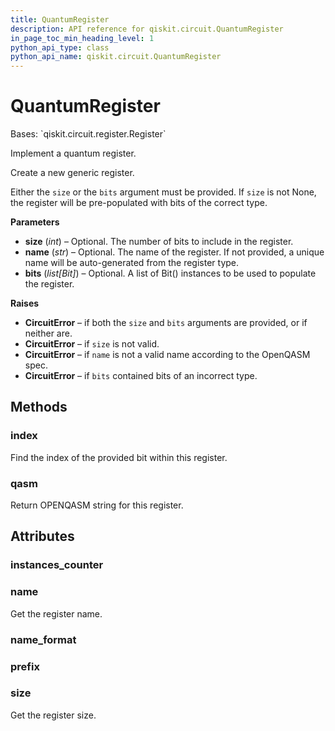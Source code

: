 ```yaml
---
title: QuantumRegister
description: API reference for qiskit.circuit.QuantumRegister
in_page_toc_min_heading_level: 1
python_api_type: class
python_api_name: qiskit.circuit.QuantumRegister
---
```


# QuantumRegister

<Class id="qiskit.circuit.QuantumRegister" isDedicatedPage={true} github="https://github.com/qiskit/qiskit/tree/stable/0.19/qiskit/circuit/quantumregister.py" signature="QuantumRegister(size=None, name=None, bits=None)" modifiers="class">
  Bases: `qiskit.circuit.register.Register`

  Implement a quantum register.

  Create a new generic register.

  Either the `size` or the `bits` argument must be provided. If `size` is not None, the register will be pre-populated with bits of the correct type.

  **Parameters**

  *   **size** (*int*) – Optional. The number of bits to include in the register.
  *   **name** (*str*) – Optional. The name of the register. If not provided, a unique name will be auto-generated from the register type.
  *   **bits** (*list\[Bit]*) – Optional. A list of Bit() instances to be used to populate the register.

  **Raises**

  *   **CircuitError** – if both the `size` and `bits` arguments are provided, or if neither are.
  *   **CircuitError** – if `size` is not valid.
  *   **CircuitError** – if `name` is not a valid name according to the OpenQASM spec.
  *   **CircuitError** – if `bits` contained bits of an incorrect type.

  ## Methods

  <span id="qiskit-circuit-quantumregister-index" />

  ### index

  <Function id="qiskit.circuit.QuantumRegister.index" signature="QuantumRegister.index(bit)">
    Find the index of the provided bit within this register.
  </Function>

  <span id="qiskit-circuit-quantumregister-qasm" />

  ### qasm

  <Function id="qiskit.circuit.QuantumRegister.qasm" signature="QuantumRegister.qasm()">
    Return OPENQASM string for this register.
  </Function>

  ## Attributes

  ### instances\_counter

  <Attribute id="qiskit.circuit.QuantumRegister.instances_counter" attributeValue="count(0)" />

  ### name

  <Attribute id="qiskit.circuit.QuantumRegister.name">
    Get the register name.
  </Attribute>

  ### name\_format

  <Attribute id="qiskit.circuit.QuantumRegister.name_format" attributeValue="re.compile('[a-z][a-zA-Z0-9_]*')" />

  ### prefix

  <Attribute id="qiskit.circuit.QuantumRegister.prefix" attributeValue="'q'" />

  ### size

  <Attribute id="qiskit.circuit.QuantumRegister.size">
    Get the register size.
  </Attribute>
</Class>

